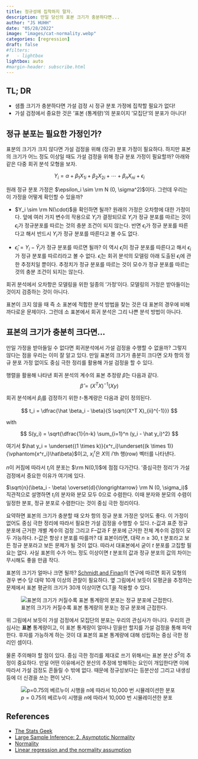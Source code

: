 ```yaml
---
title: 정규성에 집착하지 말자. 
description: 만일 당신의 표본 크기가 충분하다면...
author: "JS HUHH"
date: "05/28/2022"
image: "images/cat-normality.webp"
categories: [regression]
draft: false
#filters:
#   - lightbox
lightbox: auto
#margin-header: subscribe.html
---
```


## TL; DR 

- 샘플 크기가 충분하다면 가설 검정 시 정규 분포 가정에 집착할 필요가 없다!
- 가설 검정에서 중요한 것은 '표본 (통계량)'의 분포이지 '모집단'의 분포가 아니다! 

## 정규 분포는 필요한 가정인가? 

표분의 크기가 크지 않다면 가설 검정을 위해 (정규) 분포 가정이 필요하다. 하지만 표본의 크기가 어느 정도 이상일 때도 가설 검정을 위해 정규 분포 가정이 필요할까? 아래와 같은 다중 회귀 분석 모형을 보자. 

$$
Y_i = \alpha + \beta_1 X_{1i} + \beta_2 X_{2i} + \dotsb + \beta_n X_{ni} + \epsilon_i
$$

원래 정규 분포 가정은 $\epsilon_i \sim \rm N (0, \sigma^2)$이다. 그런데 우리는 이 가정을 어떻게 확인할 수 있을까? 

- $Y_i \sim \rm N(\cdot)$을 확인하면 될까? 원래의 가정은 오차항에 대한 가정이다. 앞에 여러 가지 변수의 작용으로 $Y_i$가 결정되므로 $Y_i$가 정규 분포를 따르는 것이 $\epsilon_i$가 정규분포를 따르는 것의 충분 조건이 되지 않는다. 반면 $\epsilon_i$가 정규 분포를 따른다고 해서 반드시 $Y_i$가 정규 분포를 따른다고 볼 수도 없다. 

- $\hat\epsilon_i = Y_i - \hat{Y}_i$가 정규 분포를 따르면 될까? 이 역시 $\hat\epsilon_i$이 정규 분포를 따른다고 해서 $\epsilon_i$가 정규 분포를 따르리라고 볼 수 없다. $\hat\epsilon_i$는 회귀 분석의 모델링 아래 도출된 $\epsilon_i$에 관한 추정치일 뿐이다. 추정치가 정규 분포를 따르는 것이 모수가 정규 분포를 따르는 것의 충분 조건이 되지는 않는다. 

회귀 분석에서 오차항은 모델링을 위한 일종의 '가정'이다. 모델링의 가정은 받아들이는 것이지 검증하는 것이 아니다. 

:::{ .column-margin }
표본이 크지 않을 때 즉 소 표본에 적합한 분석 방법을 찾는 것은 대 표본의 경우에 비해 까다로운 문제이다. 그런데 소 표본에서 회귀 분석은 그리 나쁜 분석 방법이 아니다. 
:::

## 표본의 크기가 충분히 크다면... 

만일 가정을 받아들일 수 없다면 회귀분석에서 가설 검정을 수행할 수 없을까? 그렇지 않다는 점을 우리는 이미 잘 알고 있다. 만일 표본의 크기가 충분히 크다면 오차 항의 정규 분포 가정 없이도 중심 극한 정리를 활용해 가설 검정을 할 수 있다. 

행렬을 활용해 나타낸 회귀 분석의 계수의 표본 추정량 $\hat \beta$는 다음과 같다. 
$$
\hat \beta = (X^T X)^{-1}(X y)
$$

회귀 분석에서 $\beta_i$를 검정하기 위한 $t$-통계량은 다음과 같이 정의된다. 

$$
t_i = \dfrac{\hat \beta_i - \beta}{S \sqrt{(X^T X)_{ii}^{-1}}} 
$$

with 

$$
S(y_i) = \sqrt{\dfrac{1}{n-k} \sum_{i=1}^n (y_i -  \hat y_i)^2}
$$

여기서 $\hat y_i = \underset{(1 \times k)}{x^r_i}\underset{(k \times 1)}{\vphantom{x^r_i}\hat\beta}$이고,  $x^r_i$은 $X$의 $i$'th 행(row) 벡터를 나타낸다. 


$n$이 커짐에 따라서 $t_i$의 분포는 $\rm N(0,1)$에 점점 다가간다. '중심극한 정리'가 가설 검정에서 중요한 이유가 여기에 있다. 

:::{ .column-margin }
$\sqrt{n}(\beta_i - \beta) \overset{d}{\longrightarrow} \rm N (0, \sigma_i)$ 직관적으로 설명하면 $t_i$의 분자와 분모 모두 0으로 수렴한다. 이때 분자와 분모의 수렴이 일정한 분포, 정규 분포로 수렴한다는 것이 중심 극한 정리이다. 
:::

요약하면 표본의 크기가 충분할 때 오차 항의 정규 분포 가정은 잊어도 좋다. 이 가정이 없어도 중심 극한 정리에 따라서 필요한 가설 검정을 수행할 수 있다. $t$-값과 표준 정규 분포에 근거한 개별 계수의 검정 그리고 F--값과 F 분포에 근거한 전체 계수의 검정이 모두 가능하다. $t$-값은 항상 $t$ 분포를 따를까? 대 표본이라면, 대략 $n \geq 30$, t 분포라고 보든 정규 분포라고 보든 문제가 될 것이 없다. 따라서 대표본에서 굳이 $t$ 분포를 고집할 필요는 없다. 사실 표본의 수가 어느 정도 이상이면 $t$ 분포의 값과 정규 분포의 값의 차이는 무시해도 좋을 만큼 작다. 

:::{ .column-margin }
표본의 크기가 얼마나 크면 될까? [Schmidt and Finan](https://www.jclinepi.com/article/S0895-4356(17) 30485-7)의 연구에 따르면 회귀 모형의 경우 변수 당 대략 10개 이상의 관찰이 필요하다. 옆 그림에서 보듯이 모평균을 추정하는 문제에서 표본 평균의 크기가 30개 이상이면 CLT을 적용할 수 있다. 
:::

::: {layout="[[-1, 4, -1]]"}
![표본의 크기가 커질수록 표본 통계량의 분포는 정규 분포에 근접한다.](http://player.slideplayer.com/76/12695720/slides/slide_3.jpg)
:::

위 그림에서 보듯이 가설 검정에서 모집단의 분포는 우리의 관심사가 아니다. 우리의 관심사는 **표본** 통계량이고, 이 표본 통계량이 얼마나 믿을만 할지를 가설 검정을 통해 파악한다. 후자를 가능하게 하는 것이 대 표본의 표본 통계량에 대해 성립하는 중심 극한 정리인 셈이다. 

물론 주의해야 할 점이 있다. 중심 극한 정리를 제대로 쓰기 위해서는 표본 분산 $S^2$의 추정이 중요하다. 만일 어떤 이유에서건 분산의 추정에 방해하는 요인이 개입한다면 이에 따라서 가설 검정도 흔들릴 수 밖에 없다. 때문에 정규성보다는 등분산성 그리고 내생성 등에 더 신경을 쓰는 편이 낫다. 

::: {layout="[[-20, 80, -20]]"}
![$p=0.75$의 베르누이 시행을 $n$에 따라서 10,000 번 시뮬레이션한 분포](https://raw.githubusercontent.com/dfsnow/clt/master/gifs/binom.gif){ .my-figure7 }
:::

## References

- [The Stats Geek](https://thestatsgeek.com/2013/08/07/assumptions-for-linear-regression/)
- [Large Sample Inference: 2. Asymptotic Normality](https://www.youtube.com/watch? v=dBB_atu-1QM)
- [Normality](https://www.statisticssolutions.com/free-resources/directory-of-statistical-analyses/normality/)
- [Linear regression and the normality assumption](https://discovery.ucl.ac.uk/id/eprint/10070182/1/Schmidt_UCL_depos_JCE2018.pdf)